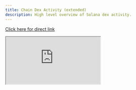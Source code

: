 ```yaml
---
title: Chain Dex Activity (extended)
description: High level overview of Solana dex activity.
---
```


<a href="https://dune.com/embeds/dashboard/ilemi/solana-dex-metrics"> Click here for direct link </a>

<iframe 
  src="https://dune.com/embeds/dashboard/ilemi/solana-dex-metrics"
  style={{
    width: '100%',
    height: '100vh',
    border: 'none'
  }}
/>

